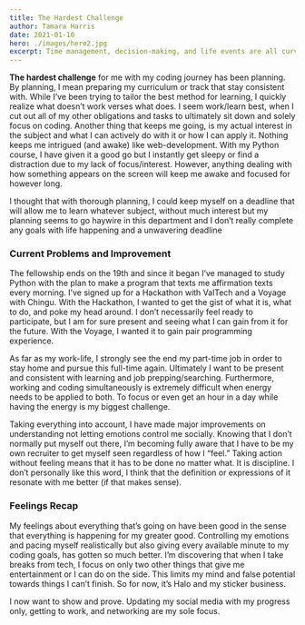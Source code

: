 ```yaml
---
title: The Hardest Challenge
author: Tamara Harris
date: 2021-01-10
hero: ./images/hero2.jpg
excerpt: Time management, decision-making, and life events are all curveballs that stop me from fully coding. 
---
```


**The hardest challenge** for me with my coding journey has been planning. By planning, I mean preparing my curriculum or track that stay consistent with. While I’ve been trying to tailor the best method for learning, I quickly realize what doesn’t work verses what does. I seem work/learn best, when I cut out all of my other obligations and tasks to ultimately sit down and solely focus on coding. Another thing that keeps me going, is my actual interest in the subject and what I can actively do with it or how I can apply it. Nothing keeps me intrigued (and awake) like web-development. With my Python course, I have given it a good go but I instantly get sleepy or find a distraction due to my lack of focus/interest. However, anything dealing with how something appears on the screen will keep me awake and focused for however long. 

I thought that with thorough planning, I could keep myself on a deadline that will allow me to learn whatever subject, without much interest but my planning seems to go haywire in this department and I don’t really complete any goals with life happening and a unwavering deadline

### Current Problems and Improvement
The fellowship ends on the 19th and since it began I’ve managed to study Python with the plan to make a program that texts me affirmation texts every morning. I’ve signed up for a Hackathon with ValTech and a Voyage with Chingu. With the Hackathon, I wanted to get the gist of what it is, what to do, and poke my head around. I don’t necessarily feel ready to participate, but I am for sure present and seeing what I can gain from it for the future. With the Voyage, I wanted it to gain pair programming experience. 

As far as my work-life, I strongly see the end my part-time job in order to stay home and pursue this full-time again. Ultimately I want to be present and consistent with learning and job prepping/searching. Furthermore, working and coding simultaneously is extremely difficult when energy needs to be applied to both. To focus or even get an hour in a day while having the energy is my biggest challenge.

Taking everything into account, I have made major improvements on understanding not letting emotions control me socially. Knowing that I don’t normally put myself out there, I’m becoming fully aware that I have to be my own recruiter to get myself seen regardless of how I “feel.” Taking action without feeling means that it has to be done no matter what. It is discipline. I don’t personally like this word, I think that the definition or expressions of it resonate with me better (if that makes sense).

### Feelings Recap
My feelings about everything that’s going on have been good in the sense that everything is happening for my greater good. Controlling my emotions and pacing myself realistically but also giving every available minute to my coding goals, has gotten so much better. I’m discovering that when I take breaks from tech, I focus on only two other things that give me entertainment or I can do on the side. This limits my mind and false potential towards things I can’t finish. So for now, it’s Halo and my sticker business.

I now want to show and prove. Updating my social media with my progress only, getting to work, and networking are my sole focus.
